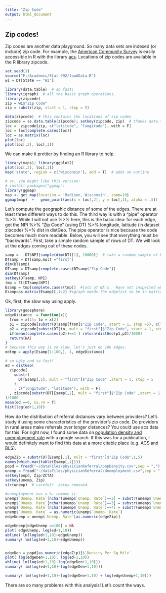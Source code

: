 ```yaml
---
title: "Zip Code"
output: html_document
---
```

## Zip codes!


Zip codes are another data playground. So many data sets are indexed (or include) zip code. For example, the [American Community Survey](https://en.wikipedia.org/wiki/American_Community_Survey) is easily accessible in R with the library [acs](https://cran.r-project.org/web/packages/acs/index.html). Locations of zip codes are available in the R library zipcode. 

```r
set.seed(1)
source("F:/Academic/Stat 992/loadData.R")
wi = DT[State == "WI"]
```



```r
library(data.table)  # so fast!
library(igraph)  # all the basic graph operations.
library(zipcode)
zip = wi$"Zip Code"
zip = substr(zip, start = 1, stop = 5)

data(zipcode)  # this contains the locations of zip codes
zipcode = as.data.table(zipcode); setkey(zipcode, zip)  # thanks data.table for making things so fast!  
loc =  zipcode[zip, c("latitude", "longitude"), with = F]
loc = loc[complete.cases(loc)]
loc = as.matrix(loc)
plot(loc)
plot(loc[,2], loc[,1])
```

We can make it prettier by finding an R library to help.

```r
library(maps); library(ggplot2)
plot(loc[,2], loc[,1])
map('state', region = c('wisconsin'), add = T)  # adds an outline

# or, you might like this version:
# install.packages("ggmap")
library(ggmap)
map <- get_map(location = 'Madison, Wisconsin', zoom=10)
ggmap(map)  +   geom_point(aes(x = loc[,2], y = loc[,1], alpha = .5))

```


Let's compute the geographic distance of some of the edges.  There are at least three different ways to do this.  The third way is with a "pipe" operator %>%.   While I will not use %>% here, this is the basic idea:  for each edge, get the NPI  %>% "Zip Code" (using DT) %>%   longitude, latitude (in dataset zipcode) %>% dist in distGeo.  The pipe operator is nice because the code becomes much more readable.  Below, you will see that everything must be "backwards".  First, take a simple random sample of rows of DT.  We will look at the edges coming out of these nodes.


```r
samp =   DT$NPI[sample(dim(DT)[1], 10000)]  # take a random sample of NPI's. 
DTsamp = DT[samp,mult ="first"]
dim(DTsamp)
DTsamp = DTsamp[complete.cases(DTsamp$"Zip Code")]
dim(DTsamp)
setkey(DTsamp, NPI)
tmp = Et[DTsamp$NPI]
Esamp = tmp[complete.cases(tmp)]  #lots of NA's.  Have not inspected why.
Esamp=as.matrix(Esamp)[,1:2] #igraph needs the edgelist to be in matrix format
```

Ok, first, the slow way using apply.

```r
library(geosphere)
edgeDistance  = function(x){
  from = x[1]; to = x[2]
  p1 = zipcode[substr(DTsamp[from]$"Zip Code", start = 1, stop =5), c("longitude", "latitude"), with = F] 
  p2 = zipcode[substr(DT[to, mult = "first"]$"Zip Code", start = 1, stop =5), c("longitude","latitude"), with = F] 
  if(mean(complete.cases(p2))==1 ) return(distGeo(p1,p2)/1000)
  return(NA)
}
# becuase this way is so slow, let's just do 100 edges.
edtmp = apply(Esamp[1:100,], 1, edgeDistance)
```

```r
# so ugly and so fast!
ed = distGeo(
  zipcode[
    substr(
      DT[Esamp[,1], mult = "first"]$"Zip Code" ,start = 1, stop = 5
    )
    , c("longitude", "latitude"), with = F] 
  , zipcode[substr(DT[Esamp[,2], mult = "first"]$"Zip Code" ,start = 1, stop = 5), c("longitude", "latitude"), with = F] 
)/1000
mean(ed ==0, na.rm = T)
hist(log(ed+1,10))

```

How do the distribution of referral distances vary between providers?  Let's study it using some characteristics of the provider's zip code.  Do providers in rural areas make referrals over longer distances?  You could use acs data for this.  For right now, I found some data on [population density and unemployment rate](http://blog.splitwise.com/2014/01/06/free-us-population-density-and-unemployment-rate-by-zip-code/) with a google search.  If this was for a publication, I would definitely want to find this data at a more citable place (e.g. ACS and BLS).  

```r
edgeZip = substr(DT[Esamp[,1], mult = "first"]$"Zip Code",1,5)
names(which.max(table(Esamp[,1])))
popd = fread("~/dataFiles/physicianReferral/popDensity.csv",sep = ",")
unemp = fread("~/dataFiles/physicianReferral/Unemployment.csv",sep = ",")
setkey(popd, Zip/ZCTA)
setkey(unemp, Zip)
str(unemp)  # careful!  zeros removed.

#unemployment has a %. remove it.
unemp$`Unemp. Rate`[nchar(unemp$`Unemp. Rate`)==2] = substr(unemp$`Unemp. Rate`[nchar(unemp$`Unemp. Rate`)==2],1,1)
unemp$`Unemp. Rate`[nchar(unemp$`Unemp. Rate`)==3] = substr(unemp$`Unemp. Rate`[nchar(unemp$`Unemp. Rate`)==3],1,2)
unemp$`Unemp. Rate`[nchar(unemp$`Unemp. Rate`)==4] = substr(unemp$`Unemp. Rate`[nchar(unemp$`Unemp. Rate`)==4],1,3)
unemp$`Unemp. Rate` = as.numeric(unemp$`Unemp. Rate`)
edgeUnemp = unemp$`Unemp. Rate`[as.numeric(edgeZip)]

edgeUnemp[edgeUnemp ==100] = NA
plot( edgeUnemp, log(ed+1,10))
abline( lm(log(ed+1,10)~edgeUnemp))
summary( lm(log(ed+1,10)~edgeUnemp))


edgeDen = popd[as.numeric(edgeZip)]$`Density Per Sq Mile`
plot( log(edgeDen+1,10), log(ed+1,10))
abline( lm(log(ed+1,10)~log(edgeDen+1,10)))
summary( lm(log(ed+1,10)~log(edgeDen+1,10)))

summary( lm(log(ed+1,10)~log(edgeDen+1,10) + log(edgeUnemp+1,10)))
```

There are so many problems with this analysis!  Let's count the ways.
